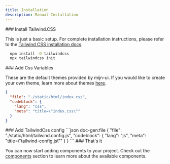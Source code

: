 ```yaml
---
title: Installation
description: Manual Installation
---
```


<Steps>
<Step>
### Install Tailwind.CSS

This is just a basic setup. For complete installation instructions, please refer to the [Tailwind CSS installation docs](https://tailwindcss.com/docs/installation).

```bash title="Terminal"
  npm install -D tailwindcss
  npx tailwindcss init
```

</Step>

<Step>
### Add Css Variables

These are the default themes provided by mijn-ui. If you would like to create your own theme, learn more about themes [here](/docs/theming).

```json doc-gen:file
{
  "file": "./static/html/index.css",
  "codeblock": {
    "lang": "css",
    "meta": "title=\"index.css\""
  }
}
```

</Step>

<Step>
### Add TailwindCss config
 ```json doc-gen:file
{
  "file": "./static/html/tailwind.config.js",
  "codeblock": {
    "lang": "js",
    "meta": "title=\"tailwind-config.js\""
  }
}
```
</Step>

<Step>
  ### That's it
  
  You can now start adding components to your project. Check out the [components](/docs/components/accordion) section to learn more about the available components.

</Step>
</Steps>
